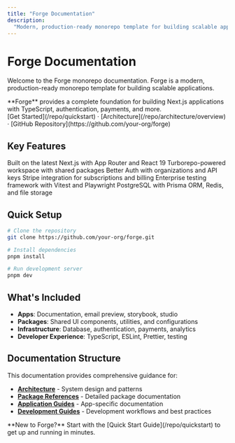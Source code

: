 ```yaml
---
title: "Forge Documentation"
description:
  "Modern, production-ready monorepo template for building scalable applications"
---
```


# Forge Documentation

Welcome to the Forge monorepo documentation. Forge is a modern, production-ready
monorepo template for building scalable applications.

<Note>
  **Forge** provides a complete foundation for building Next.js applications
  with TypeScript, authentication, payments, and more.
</Note>

<div style={{ textAlign: "center", margin: "2rem 0" }}>
  [Get Started](/repo/quickstart) · [Architecture](/repo/architecture/overview)
  · [GitHub Repository](https://github.com/your-org/forge)
</div>

## Key Features

<CardGroup cols={2}>
  <Card title="Next.js 15" icon="react" href="/repo/quickstart">
    Built on the latest Next.js with App Router and React 19
  </Card>
  <Card
    title="Monorepo Architecture"
    icon="folder-tree"
    href="/repo/architecture/overview"
  >
    Turborepo-powered workspace with shared packages
  </Card>
  <Card
    title="Authentication & Security"
    icon="shield"
    href="/packages/auth/overview"
  >
    Better Auth with organizations and API keys
  </Card>
  <Card title="Payments & Billing" icon="credit-card" href="/packages/payments">
    Stripe integration for subscriptions and billing
  </Card>
  <Card title="Testing & QA" icon="flask" href="/packages/qa/overview">
    Enterprise testing framework with Vitest and Playwright
  </Card>
  <Card
    title="Database & Storage"
    icon="database"
    href="/packages/database/overview"
  >
    PostgreSQL with Prisma ORM, Redis, and file storage
  </Card>
</CardGroup>

## Quick Setup

```bash
# Clone the repository
git clone https://github.com/your-org/forge.git

# Install dependencies
pnpm install

# Run development server
pnpm dev
```

## What's Included

- **Apps**: Documentation, email preview, storybook, studio
- **Packages**: Shared UI components, utilities, and configurations
- **Infrastructure**: Database, authentication, payments, analytics
- **Developer Experience**: TypeScript, ESLint, Prettier, testing

## Documentation Structure

This documentation provides comprehensive guidance for:

- **[Architecture](/repo/architecture/overview)** - System design and patterns
- **[Package References](/packages/qa/overview)** - Detailed package
  documentation
- **[Application Guides](/apps/storybook)** - App-specific documentation
- **[Development Guides](/repo/development/overview)** - Development workflows
  and best practices

<Tip>
  **New to Forge?** Start with the [Quick Start Guide](/repo/quickstart) to get
  up and running in minutes.
</Tip>
